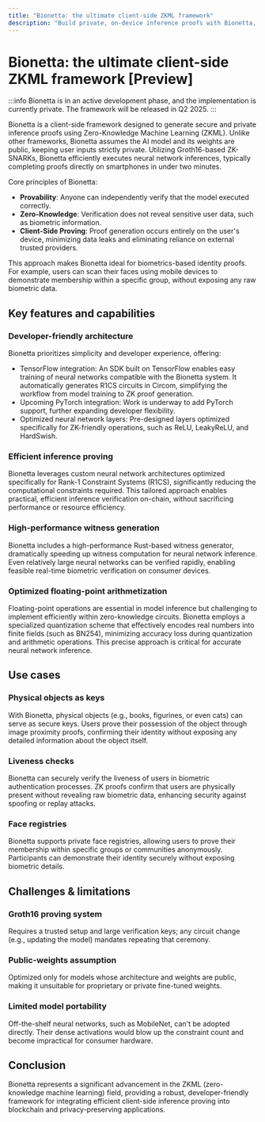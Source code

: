 ```yaml
---
title: "Bionetta: the ultimate client-side ZKML framework"
description: "Build private, on-device inference proofs with Bionetta, a Groth16-powered client-side ZKML framework."
---
```



# Bionetta: the ultimate client-side ZKML framework [Preview]

:::info
Bionetta is in an active development phase, and the implementation is currently private. The framework will be released in Q2 2025.
:::

Bionetta is a client-side framework designed to generate secure and private inference proofs using Zero-Knowledge Machine Learning (ZKML). Unlike other frameworks, Bionetta assumes the AI model and its weights are public, keeping user inputs strictly private. Utilizing Groth16-based ZK-SNARKs, Bionetta efficiently executes neural network inferences, typically completing proofs directly on smartphones in under two minutes.

Core principles of Bionetta:
- **Provability**: Anyone can independently verify that the model executed correctly.
- **Zero-Knowledge**: Verification does not reveal sensitive user data, such as biometric information.
- **Client-Side Proving**: Proof generation occurs entirely on the user's device, minimizing data leaks and eliminating reliance on external trusted providers.

This approach makes Bionetta ideal for biometrics-based identity proofs. For example, users can scan their faces using mobile devices to demonstrate membership within a specific group, without exposing any raw biometric data.

## Key features and capabilities

### Developer-friendly architecture

Bionetta prioritizes simplicity and developer experience, offering:
- TensorFlow integration: An SDK built on TensorFlow enables easy training of neural networks compatible with the Bionetta system. It automatically generates R1CS circuits in Circom, simplifying the workflow from model training to ZK proof generation.
- Upcoming PyTorch integration: Work is underway to add PyTorch support, further expanding developer flexibility.
- Optimized neural network layers: Pre-designed layers optimized specifically for ZK-friendly operations, such as ReLU, LeakyReLU, and HardSwish.

### Efficient inference proving

Bionetta leverages custom neural network architectures optimized specifically for Rank-1 Constraint Systems (R1CS), significantly reducing the computational constraints required. This tailored approach enables practical, efficient inference verification on-chain, without sacrificing performance or resource efficiency.

### High-performance witness generation

Bionetta includes a high-performance Rust-based witness generator, dramatically speeding up witness computation for neural network inference. Even relatively large neural networks can be verified rapidly, enabling feasible real-time biometric verification on consumer devices.

### Optimized floating-point arithmetization

Floating-point operations are essential in model inference but challenging to implement efficiently within zero-knowledge circuits. Bionetta employs a specialized quantization scheme that effectively encodes real numbers into finite fields (such as BN254), minimizing accuracy loss during quantization and arithmetic operations. This precise approach is critical for accurate neural network inference.

## Use cases

### Physical objects as keys

With Bionetta, physical objects (e.g., books, figurines, or even cats) can serve as secure keys. Users prove their possession of the object through image proximity proofs, confirming their identity without exposing any detailed information about the object itself.

### Liveness checks

Bionetta can securely verify the liveness of users in biometric authentication processes. ZK proofs confirm that users are physically present without revealing raw biometric data, enhancing security against spoofing or replay attacks.

### Face registries

Bionetta supports private face registries, allowing users to prove their membership within specific groups or communities anonymously. Participants can demonstrate their identity securely without exposing biometric details.

## Challenges & limitations

### Groth16 proving system

Requires a trusted setup and large verification keys; any circuit change (e.g., updating the model) mandates repeating that ceremony.

### Public-weights assumption

Optimized only for models whose architecture and weights are public, making it unsuitable for proprietary or private fine-tuned weights.

### Limited model portability

Off-the-shelf neural networks, such as MobileNet, can't be adopted directly. Their dense activations would blow up the constraint count and become impractical for consumer hardware.

## Conclusion

Bionetta represents a significant advancement in the ZKML (zero-knowledge machine learning) field, providing a robust, developer-friendly framework for integrating efficient client-side inference proving into blockchain and privacy-preserving applications.